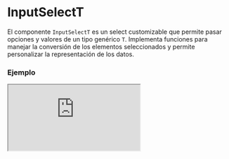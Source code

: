 # InputSelectT

El componente `InputSelectT` es un select customizable que permite pasar opciones y valores de un tipo genérico `T`. Implementa funciones para manejar la conversión de los elementos seleccionados y permite personalizar la representación de los datos.


### Ejemplo

<Iframe
  minHeightIframe="30dvh"
  src="https://fenextjs-component-storybook.vercel.app/iframe.html?args=&id=input-inputselectt--index&viewMode=story"
/>

### Importacion

Para importar el componente InputSelectT, se puede hacer desde fenextjs

```tsx copy
import { InputSelectT } from "fenextjs";
```

### Parametros

| Parametro    | Tipo                                            | Requerido | Default | Descripcion                                                                                                          |
| ------------ | ----------------------------------------------- | --------- | ------- | -------------------------------------------------------------------------------------------------------------------- |
| defaultValue | T                                               | no        |         | Valor por defecto seleccionado en el select.                                                                         |
| value        | T                                               | no        |         | Valor actualmente seleccionado.                                                                                      |
| options      | T[]                                             | sí        |         | Lista de opciones disponibles para seleccionar.                                                                      |
| onChange     | (v?: T) =\> void                                | no        |         | Función que se ejecuta cuando cambia el valor seleccionado.                                                          |
| onParse      | (v?: T) =\> InputSelectItemOptionBaseProps\<T\> | sí        |         | Función utilizada para convertir el valor del tipo `T` en una opción seleccionable para el componente `InputSelect`. |

### Storybook

Para ver el storybook del componente lo puede hacer con este [link](https://fenextjs-component-storybook.vercel.app/?path=/story/input-inputselectt--index)

### Usos

- Uso básico de InputSelectT

```tsx copy
const options = [
  { id: 1, name: "Option 1" },
  { id: 2, name: "Option 2" },
];

<InputSelectT
  options={options}
  onParse={(option) => ({ label: option.name, value: option.id })}
  onChange={(selected) => console.log(selected)}
/>;
```

- InputSelectT con valor por defecto

```tsx copy
const options = [
  { id: 1, name: "Option 1" },
  { id: 2, name: "Option 2" },
];

<InputSelectT
  defaultValue={options[0]}
  options={options}
  onParse={(option) => ({ label: option.name, value: option.id })}
/>;
```

